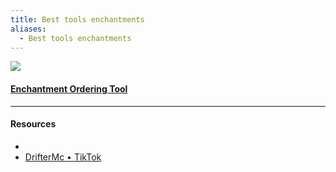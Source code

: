 ```yaml
---
title: Best tools enchantments
aliases:
  - Best tools enchantments
---
```



![](~/assets/besttoolsenchantments.webp)

#### [Enchantment Ordering Tool](https://iamcal.github.io/enchant-order)

---

#### Resources

- <Wiki src="https://minecraft.wiki/w/Tutorial:Best_enchantments_guide" />
- [DrifterMc • TikTok](https://tiktok.com/@driftermc)